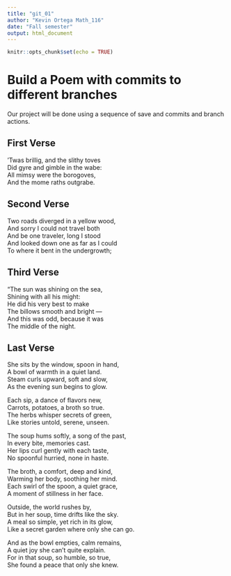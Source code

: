 ```yaml
---
title: "git_01"
author: "Kevin Ortega Math_116"
date: "Fall semester"
output: html_document
---
```


```r
knitr::opts_chunk$set(echo = TRUE)
```
# Build a Poem with commits to different branches
Our project will be done using a sequence of save and commits and branch actions.
<!-- Do not modify or change any text in "!--" bracketed areas such as this --- these are instructions to
you, if you change any of this the git program will notice it and compromise your git merging strategy !-->

## First Verse 
<!--Put the first five lines of a poem by Lewis Carrol in this section!-->

’Twas brillig, and the slithy toves   
Did gyre and gimble in the wabe:   
All mimsy were the borogoves,   
And the mome raths outgrabe.   


## Second Verse
<!--Put the first five lines of a poem by Robert Frost here!-->

Two roads diverged in a yellow wood,   
And sorry I could not travel both   
And be one traveler, long I stood   
And looked down one as far as I could   
To where it bent in the undergrowth;   


## Third Verse
<!--Put the first two verses of The Walrus and the Carpenter here!-->

"The sun was shining on the sea,    
      Shining with all his might:    
He did his very best to make   
      The billows smooth and bright —   
And this was odd, because it was  
      The middle of the night.   


## Last Verse
<!--Put a short poem you created using chatGPT of 20 to 30 lines,here!-->

She sits by the window, spoon in hand,   
A bowl of warmth in a quiet land.   
Steam curls upward, soft and slow,   
As the evening sun begins to glow.   

Each sip, a dance of flavors new,   
Carrots, potatoes, a broth so true.  
The herbs whisper secrets of green,  
Like stories untold, serene, unseen.   

The soup hums softly, a song of the past,   
In every bite, memories cast.   
Her lips curl gently with each taste,   
No spoonful hurried, none in haste.   

The broth, a comfort, deep and kind,   
Warming her body, soothing her mind.  
Each swirl of the spoon, a quiet grace,  
A moment of stillness in her face.   

Outside, the world rushes by,  
But in her soup, time drifts like the sky.   
A meal so simple, yet rich in its glow,     
Like a secret garden where only she can go.     

And as the bowl empties, calm remains,   
A quiet joy she can't quite explain.   
For in that soup, so humble, so true,   
She found a peace that only she knew.  

